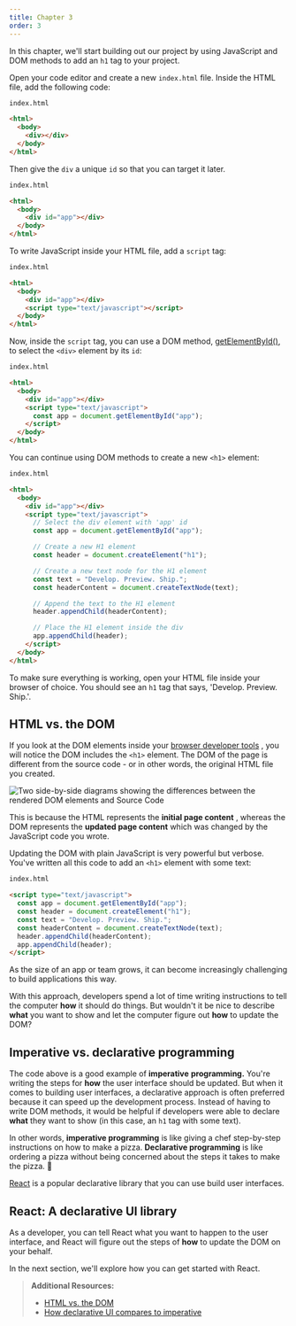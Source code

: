 ```yaml
---
title: Chapter 3
order: 3
---
```


In this chapter, we'll start building out our project by using JavaScript and
DOM methods to add an `h1` tag to your project.

Open your code editor and create a new `index.html` file. Inside the HTML
file, add the following code:

```html
index.html

<html>
  <body>
    <div></div>
  </body>
</html>
```

Then give the `div` a unique `id` so that you can target it later.

```html
index.html

<html>
  <body>
    <div id="app"></div>
  </body>
</html>
```

To write JavaScript inside your HTML file, add a `script` tag:

```html
index.html

<html>
  <body>
    <div id="app"></div>
    <script type="text/javascript"></script>
  </body>
</html>
```

Now, inside the `script` tag, you can use a DOM method,
[getElementById()](https://developer.mozilla.org/en-US/docs/Web/API/Document/getElementById), to select the `<div>` element by its
`id`:

```html
index.html

<html>
  <body>
    <div id="app"></div>
    <script type="text/javascript">
      const app = document.getElementById("app");
    </script>
  </body>
</html>
```

You can continue using DOM methods to create a new `<h1>` element:

```html
index.html

<html>
  <body>
    <div id="app"></div>
    <script type="text/javascript">
      // Select the div element with 'app' id
      const app = document.getElementById("app");

      // Create a new H1 element
      const header = document.createElement("h1");

      // Create a new text node for the H1 element
      const text = "Develop. Preview. Ship.";
      const headerContent = document.createTextNode(text);

      // Append the text to the H1 element
      header.appendChild(headerContent);

      // Place the H1 element inside the div
      app.appendChild(header);
    </script>
  </body>
</html>
```

To make sure everything is working, open your HTML file inside your browser of
choice. You should see an `h1` tag that says, 'Develop. Preview. Ship.'.

## HTML vs. the DOM

If you look at the DOM elements inside your [browser developer tools](https://developer.mozilla.org/docs/Learn/Common_questions/Tools_and_setup/What_are_browser_developer_tools) ,
you will notice the DOM includes the `<h1>` element. The DOM of the page is
different from the source code - or in other words, the original HTML file you
created.

![Two side-by-side diagrams showing the differences between the rendered DOM
elements and Source Code](https://vvlp2wl4yesgvvvr.public.blob.vercel-storage.com/vercel/react/learn-dom-and-source-vTUKz3wB6RPwXaSbFpMGrvFK7lCXST.webp)

This is because the HTML represents the **initial page content** , whereas the
DOM represents the **updated page content** which was changed by the
JavaScript code you wrote.

Updating the DOM with plain JavaScript is very powerful but verbose. You've
written all this code to add an `<h1>` element with some text:

```html
index.html

<script type="text/javascript">
  const app = document.getElementById("app");
  const header = document.createElement("h1");
  const text = "Develop. Preview. Ship.";
  const headerContent = document.createTextNode(text);
  header.appendChild(headerContent);
  app.appendChild(header);
</script>
```

As the size of an app or team grows, it can become increasingly challenging to
build applications this way.

With this approach, developers spend a lot of time writing instructions to
tell the computer **how** it should do things. But wouldn't it be nice to
describe **what** you want to show and let the computer figure out **how** to
update the DOM?

## Imperative vs. declarative programming

The code above is a good example of **imperative** **programming.** You're
writing the steps for **how** the user interface should be updated. But when
it comes to building user interfaces, a declarative approach is often
preferred because it can speed up the development process. Instead of having
to write DOM methods, it would be helpful if developers were able to declare
**what** they want to show (in this case, an `h1` tag with some text).

In other words, **imperative programming** is like giving a chef step-by-step
instructions on how to make a pizza. **Declarative programming** is like
ordering a pizza without being concerned about the steps it takes to make the
pizza. 🍕

[React](https://react.dev/) is a popular declarative library that you can use
build user interfaces.

## React: A declarative UI library

As a developer, you can tell React what you want to happen to the user
interface, and React will figure out the steps of **how** to update the DOM on
your behalf.

In the next section, we'll explore how you can get started with React.

> **Additional Resources:**
>
> - [HTML vs. the DOM](https://developer.chrome.com/docs/devtools/dom/#appendix)
> - [How declarative UI compares to imperative](https://react.dev/learn/reacting-to-input-with-state#how-declarative-ui-compares-to-imperative)
